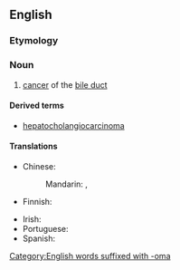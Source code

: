 ==English==

===Etymology===
{{prefix|en|cholangio|carcinoma}}

===Noun===
{{wikipedia}}
{{en-noun|s|cholangiocarcinomata}}

# {{lb|en|pathology}} [[cancer]] of the [[bile duct]]

====Derived terms====
* [[hepatocholangiocarcinoma]]

====Translations====
{{trans-top|pathology: cancer of the bile duct}}
* Chinese:
*: Mandarin: {{t|cmn|膽管癌}}, {{t|cmn|胆管癌|tr=dǎnguǎn'ái}}
* Finnish: {{t|fi|sappitiesyöpä}}
{{trans-mid}}
* Irish: {{t|ga|ailse dhucht an domlais|f}}
* Portuguese: {{t|pt|colangiocarcinoma|m}}
* Spanish: {{t|es|colangiocarcinoma}}
{{trans-bottom}}

[[Category:English words suffixed with -oma]]